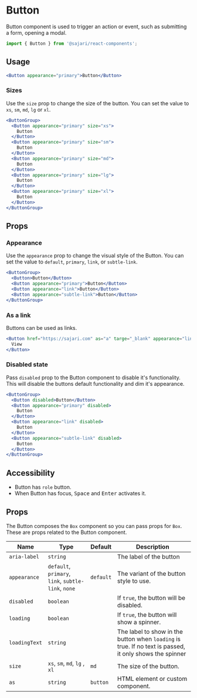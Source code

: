 
<SEO
  title="Button"
  description="Button component is used to trigger an action or event, such as submitting a
form, opening a Dialog, canceling an action, or performing a delete operation."
/>

# Button

Button component is used to trigger an action or event, such as submitting a
form, opening a modal.

```js
import { Button } from '@sajari/react-components';
```

## Usage

```jsx
<Button appearance="primary">Button</Button>
```

### Sizes

Use the `size` prop to change the size of the button. You can set the value to
`xs`, `sm`, `md`, `lg` or `xl`.

```jsx
<ButtonGroup>
  <Button appearance="primary" size="xs">
    Button
  </Button>
  <Button appearance="primary" size="sm">
    Button
  </Button>
  <Button appearance="primary" size="md">
    Button
  </Button>
  <Button appearance="primary" size="lg">
    Button
  </Button>
  <Button appearance="primary" size="xl">
    Button
  </Button>
</ButtonGroup>
```

## Props

### Appearance

Use the `appearance` prop to change the visual style of the Button. You can set the
value to `default`, `primary`, `link`, or `subtle-link`.

```jsx
<ButtonGroup>
  <Button>Button</Button>
  <Button appearance="primary">Button</Button>
  <Button appearance="link">Button</Button>
  <Button appearance="subtle-link">Button</Button>
</ButtonGroup>
```

### As a link

Buttons can be used as links.

```jsx
<Button href="https://sajari.com" as="a" targe="_blank" appearance="link">
  View
</Button>
```

### Disabled state

Pass `disabled` prop to the Button component to disable it's functionality. This will disable
the buttons default functionality and dim it's appearance.

```jsx
<ButtonGroup>
  <Button disabled>Button</Button>
  <Button appearance="primary" disabled>
    Button
  </Button>
  <Button appearance="link" disabled>
    Button
  </Button>
  <Button appearance="subtle-link" disabled>
    Button
  </Button>
</ButtonGroup>
```

## Accessibility

- Button has `role` button.
- When Button has focus, <kbd>Space</kbd> and <kbd>Enter</kbd> activates it.

## Props

The Button composes the `Box` component so you can pass props for
`Box`. These are props related to the Button component.

| Name          | Type                                                | Default   | Description                                                                                             |
| ------------- | --------------------------------------------------- | --------- | ------------------------------------------------------------------------------------------------------- |
| `aria-label`  | `string`                                            |           | The label of the button                                                                                 |
| `appearance`  | `default`, `primary`, `link`, `subtle-link`, `none` | `default` | The variant of the button style to use.                                                                 |
| `disabled`    | `boolean`                                           |           | If `true`, the button will be disabled.                                                                 |
| `loading`     | `boolean`                                           |           | If `true`, the button will show a spinner.                                                              |
| `loadingText` | `string`                                            |           | The label to show in the button when `loading` is true. If no text is passed, it only shows the spinner |
| `size`        | `xs`, `sm`, `md`, `lg` , `xl`                       | `md`      | The size of the button.                                                                                 |
| `as`          | `string`                                            | `button`  | HTML element or custom component.                                                                       |
